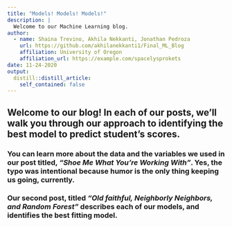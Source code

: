```yaml
---
title: "Models! Models! Models!"
description: |
  Welcome to our Machine Learning blog. 
author:
  - name: Shaina Trevino, Akhila Nekkanti, Jonathan Pedroza 
    url: https://github.com/akhilanekkanti1/Final_ML_Blog
    affiliation: University of Oregon
    affiliation_url: https://example.com/spacelysprokets
date: 11-24-2020
output:
  distill::distill_article:
    self_contained: false
---
```


## Welcome to our blog! In each of our posts, we'll walk you through our approach to identifying the best model to predict student's scores. 

### You can learn more about the data and the variables we used in our post titled, *"Shoe Me What You're Working With"*. Yes, the typo was intentional because humor is the only thing keeping us going, currently. 

### Our second post, titled *"Old faithful, Neighborly Neighbors, and Random Forest"* describes each of our models, and identifies the best fitting model.



